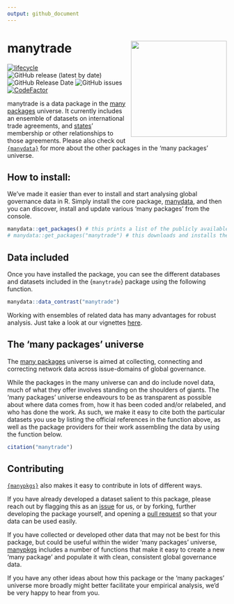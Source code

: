 ```yaml
---
output: github_document
---
```

# manytrade <img src="man/figures/manytradeContainer.png" align="right" width="220"/>

<!-- badges: start -->
[![lifecycle](https://img.shields.io/badge/lifecycle-experimental-orange.svg)](https://www.tidyverse.org/lifecycle/#experimental)
![GitHub release (latest by date)](https://img.shields.io/github/v/release/globalgov/manytrade)
![GitHub Release Date](https://img.shields.io/github/release-date/globalgov/manytrade)
![GitHub issues](https://img.shields.io/github/issues-raw/globalgov/manytrade)
[![CodeFactor](https://www.codefactor.io/repository/github/globalgov/manytrade/badge/main)](https://www.codefactor.io/repository/github/globalgov/manytrade/overview/main)
<!-- [![CII Best Practices](https://bestpractices.coreinfrastructure.org/projects/4867/badge)](https://bestpractices.coreinfrastructure.org/projects/4867) -->
<!-- badges: end -->

manytrade is a data package in the [many packages](https://github.com/globalgov/) universe.
It currently includes an ensemble of datasets on international trade agreements,
and [states](https://github.com/globalgov/manystates)' membership or other relationships to those agreements.
Please also check out [`{manydata}`](https://github.com/globalgov/manydata) for more about the other packages in the 'many packages' universe. 

## How to install:
We’ve made it easier than ever to install and start analysing global governance data in R. 
Simply install the core package, [manydata](https://github.com/globalgov/manydata), 
and then you can discover, install and update various 'many packages' from the console.

```r
manydata::get_packages() # this prints a list of the publicly available data packages currently available
# manydata::get_packages("manytrade") # this downloads and installs the named package
```

## Data included

Once you have installed the package, you can see the different databases and datasets included in the {`manytrade`} package using the following function.

```r
manydata::data_contrast("manytrade")
```

Working with ensembles of related data has many advantages for robust
analysis. Just take a look at our vignettes [here](https://globalgov.github.io/manydata/articles/user.html).

## The 'many packages' universe

The [many packages](https://github.com/globalgov/) universe is aimed at collecting, connecting and correcting network data across issue-domains of global governance. 

While the packages in the many universe can and do include novel data, 
much of what they offer involves standing on the shoulders of giants. 
The 'many packages' universe endeavours to be as transparent as possible about where data 
comes from, how it has been coded and/or relabeled, and who has done the work. 
As such, we make it easy to cite both the particular datasets you use 
by listing the official references in the function above, 
as well as the package providers for their work assembling the data 
by using the function below.

``` r
citation("manytrade")
```

## Contributing

[`{manypkgs}`](https://github.com/globalgov/manypkgs) also makes it easy to
contribute in lots of different ways.

If you have already developed a dataset salient to this package, please
reach out by flagging this as an
[issue](https://github.com/globalgov/manytrade/issues) for us, or by
forking, further developing the package yourself, and opening a [pull
request](https://github.com/globalgov/manytrade/pulls) so that your data
can be used easily.

If you have collected or developed other data that may not be best for
this package, but could be useful within the wider 'many packages' universe,
[manypkgs](https://github.com/globalgov/manypkgs) includes a number of
functions that make it easy to create a new 'many package' and 
populate it with clean, consistent global governance data.

If you have any other ideas about how this package or the 'many packages' universe more broadly
might better facilitate your empirical analysis, we'd be very happy to hear from you.
